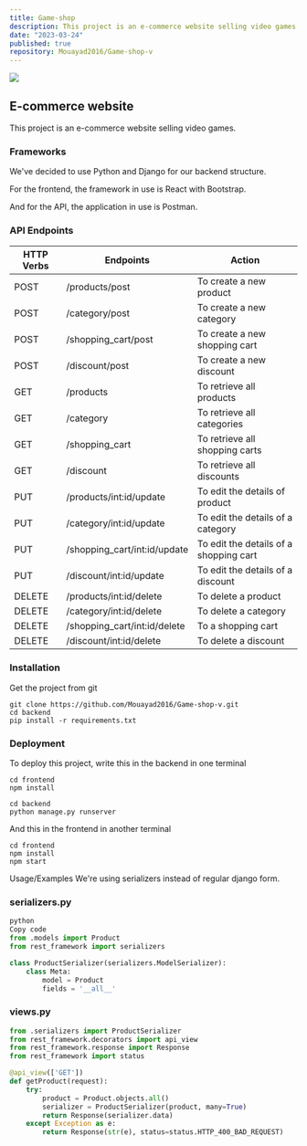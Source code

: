 ```yaml
---
title: Game-shop
description: This project is an e-commerce website selling video games.
date: "2023-03-24"
published: true
repository: Mouayad2016/Game-shop-v
---
```



[![](https://camo.githubusercontent.com/027481a09d86802af1490cecfc832ec91ef27c6754eb175515b7ff9d637bdc9c/68747470733a2f2f63646e332e662d63646e2e636f6d2f636f6e74657374656e74726965732f32343239342f3839383738392f353162383864366265646665365f7468756d623930302e6a7067)](https://github.com/Mouayad2016/Game-shop-v)

## E-commerce website

This project is an e-commerce website selling video games.

### Frameworks

We've decided to use Python and Django for our backend structure.

For the frontend, the framework in use is React with Bootstrap.

And for the API, the application in use is Postman.

### API Endpoints

| HTTP Verbs | Endpoints                   | Action                                |
|------------|-----------------------------|---------------------------------------|
| POST       | /products/post              | To create a new product               |
| POST       | /category/post              | To create a new category              |
| POST       | /shopping_cart/post         | To create a new shopping cart         |
| POST       | /discount/post              | To create a new discount              |
| GET        | /products                   | To retrieve all products              |
| GET        | /category                   | To retrieve all categories            |
| GET        | /shopping_cart              | To retrieve all shopping carts        |
| GET        | /discount                   | To retrieve all discounts             |
| PUT        | /products/int:id/update     | To edit the details of product        |
| PUT        | /category/int:id/update     | To edit the details of a category     |
| PUT        | /shopping_cart/int:id/update| To edit the details of a shopping cart|
| PUT        | /discount/int:id/update     | To edit the details of a discount     |
| DELETE     | /products/int:id/delete     | To delete a product                   |
| DELETE     | /category/int:id/delete     | To delete a category                  |
| DELETE     | /shopping_cart/int:id/delete| To a shopping cart                    |
| DELETE     | /discount/int:id/delete     | To delete a discount                  |

### Installation

Get the project from git
```shell
git clone https://github.com/Mouayad2016/Game-shop-v.git
cd backend
pip install -r requirements.txt
```

### Deployment
To deploy this project, write this in the backend in one terminal
```shell
cd frontend
npm install

cd backend
python manage.py runserver
```
And this in the frontend in another terminal
```shell
cd frontend
npm install
npm start
```
Usage/Examples
We're using serializers instead of regular django form.

### serializers.py
```py
python
Copy code
from .models import Product
from rest_framework import serializers

class ProductSerializer(serializers.ModelSerializer):
    class Meta:
        model = Product
        fields = '__all__'

```
### views.py

```py
from .serializers import ProductSerializer
from rest_framework.decorators import api_view
from rest_framework.response import Response
from rest_framework import status

@api_view(['GET'])
def getProduct(request):
    try:
        product = Product.objects.all()
        serializer = ProductSerializer(product, many=True)
        return Response(serializer.data)
    except Exception as e:
        return Response(str(e), status=status.HTTP_400_BAD_REQUEST)
```
